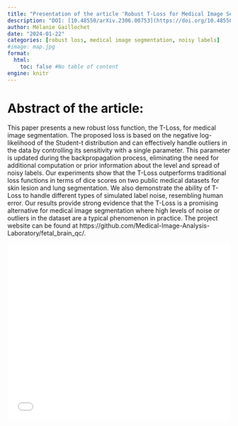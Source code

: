 ```yaml
---
title: "Presentation of the article 'Robust T-Loss for Medical Image Segmentation'"
description: "DOI: [10.48550/arXiv.2306.00753](https://doi.org/10.48550/arXiv.2306.00753){target='_blank'}"
author: Mélanie Gaillochet
date: "2024-01-22"
categories: [robust loss, medical image segmentation, noisy labels]
#image: map.jpg
format:
  html:
    toc: false #No table of content
engine: knitr
---
```


# Abstract of the article:

This paper presents a new robust loss function, the T-Loss, for medical image segmentation. The proposed loss is based on the negative log-likelihood of the Student-t distribution and can effectively handle outliers in the data by controlling its sensitivity with a single parameter. This parameter is updated during the backpropagation process, eliminating the need for additional computation or prior information about the level and spread of noisy labels. Our experiments show that the T-Loss outperforms traditional loss functions in terms of dice scores on two public medical datasets for skin lesion and lung segmentation. We also demonstrate the ability of T-Loss to handle different types of simulated label noise, resembling human error. Our results provide strong evidence that the T-Loss is a promising alternative for medical image segmentation where high levels of noise or outliers in the dataset are a typical phenomenon in practice. The project website can be found at https://github.com/Medical-Image-Analysis-Laboratory/fetal_brain_qc/.


![](../../pdfs/2024_01_22_Melanie_RobustTLoss.pdf){width=100% height=400}